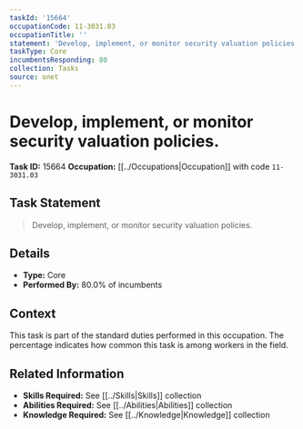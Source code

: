 ```yaml
---
taskId: '15664'
occupationCode: 11-3031.03
occupationTitle: ''
statement: 'Develop, implement, or monitor security valuation policies.'
taskType: Core
incumbentsResponding: 80
collection: Tasks
source: onet
---
```

# Develop, implement, or monitor security valuation policies.

**Task ID:** 15664
**Occupation:** [[../Occupations|Occupation]] with code `11-3031.03`

## Task Statement

> Develop, implement, or monitor security valuation policies.

## Details

- **Type:** Core
- **Performed By:** 80.0% of incumbents

## Context

This task is part of the standard duties performed in this occupation. The percentage indicates how common this task is among workers in the field.

## Related Information

- **Skills Required:** See [[../Skills|Skills]] collection
- **Abilities Required:** See [[../Abilities|Abilities]] collection
- **Knowledge Required:** See [[../Knowledge|Knowledge]] collection
